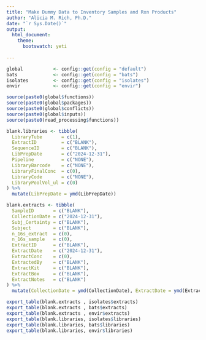 ```yaml
---
title: "Make Dummy Data to Inventory Samples and Rxn Products"
author: "Alicia M. Rich, Ph.D."
date: "`r Sys.Date()`"
output: 
  html_document:
    theme:
      bootswatch: yeti
  
---
```


```r
global           <- config::get(config = "default")
bats             <- config::get(config = "bats")
isolates         <- config::get(config = "isolates")
envir            <- config::get(config = "envir")

source(paste0(global$functions))
source(paste0(global$packages))
source(paste0(global$conflicts))
source(paste0(global$inputs))
source(paste0(read_processing$functions))

```

```r
blank.libraries <- tibble(
  LibraryTube       = c(1),
  ExtractID         = c("BLANK"),
  SequenceID        = c("BLANK"),
  LibPrepDate       = c("2024-12-31"),
  Pipeline          = c("NONE"),
  LibraryBarcode    = c("NONE"),
  LibraryFinalConc  = c(0),
  LibraryCode       = c("NONE"),
  LibraryPoolVol_ul = c(0)
) %>%
  mutate(LibPrepDate = ymd(LibPrepDate))

blank.extracts <- tibble(
  SampleID       = c("BLANK"),
  CollectionDate = c("2024-12-31"),
  Subj_Certainty = c("BLANK"),
  Subject        = c("BLANK"),
  n_16s_extract  = c(0),
  n_16s_sample   = c(0),
  ExtractID      = c("BLANK"),
  ExtractDate    = c("2024-12-31"),
  ExtractConc    = c(0),
  ExtractedBy    = c("BLANK"),
  ExtractKit     = c("BLANK"),
  ExtractBox     = c("BLANK"),
  ExtractNotes   = c("BLANK")
) %>%
  mutate(CollectionDate = ymd(CollectionDate), ExtractDate = ymd(ExtractDate))
```

```r
export_table(blank.extracts , isolates$extracts)
export_table(blank.extracts , bats$extracts)
export_table(blank.extracts , envir$extracts)
export_table(blank.libraries, isolates$libraries)
export_table(blank.libraries, bats$libraries)
export_table(blank.libraries, envir$libraries)
```


